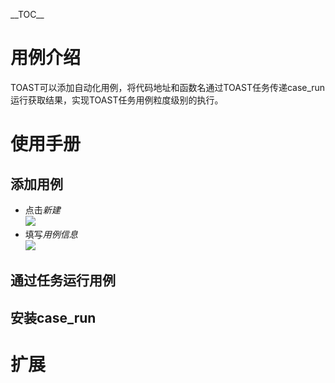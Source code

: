 __TOC__
= 用例介绍 =
TOAST可以添加自动化用例，将代码地址和函数名通过TOAST任务传递case_run运行获取结果，实现TOAST任务用例粒度级别的执行。
= 使用手册 =
== 添加用例 ==
* 点击''新建''<br/><img src="https://raw.github.com/wiki/taobao/toast/images/toast-case/add-case-1.png" />
* 填写''用例信息''<br/><img src="https://raw.github.com/wiki/taobao/toast/images/toast-case/add-case-2.png" />
== 通过任务运行用例 ==
== 安装case_run ==
= 扩展 =